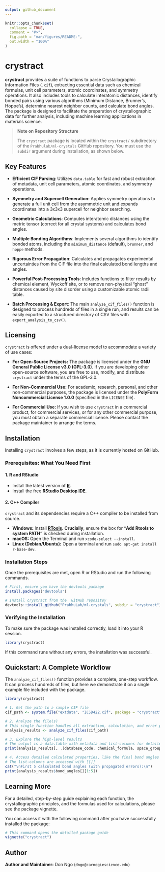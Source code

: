 ```yaml
---
output: github_document
---
```


<!-- README.md is generated from README.Rmd. Please edit that file -->

```r
knitr::opts_chunk$set(
  collapse = TRUE,
  comment = "#>",
  fig.path = "man/figures/README-",
  out.width = "100%"
)
```

# crystract

<!-- badges: start -->
<!-- After setting up, uncomment and update these badges -->
<!-- [![Lifecycle: experimental](https://img.shields.io/badge/lifecycle-experimental-orange.svg)](https://lifecycle.r-lib.org/articles/stages.html#experimental) -->
<!-- [![R-CMD-check](https://github.com/Don-Tat/ml-crystals/actions/workflows/R-CMD-check.yaml/badge.svg)](https://github.com/Don-Tat/ml-crystals/actions/workflows/R-CMD-check.yaml) -->
<!-- badges: end -->

**crystract** provides a suite of functions to parse Crystallographic Information Files (`.cif`), extracting essential data such as chemical formulas, unit cell parameters, atomic coordinates, and symmetry operations. It also includes tools to calculate interatomic distances, identify bonded pairs using various algorithms (Minimum Distance, Brunner's, Hoppe's), determine nearest neighbor counts, and calculate bond angles. The package is designed to facilitate the preparation of crystallographic data for further analysis, including machine learning applications in materials science.

> **Note on Repository Structure**
>
> The `crystract` package is located within the `crystract/` subdirectory of the `Prabhulab/ml-crystals` GitHub repository. You must use the `subdir` argument during installation, as shown below.

## Key Features

*   **Efficient CIF Parsing**: Utilizes `data.table` for fast and robust extraction of metadata, unit cell parameters, atomic coordinates, and symmetry operations.

*   **Symmetry and Supercell Generation**: Applies symmetry operations to generate a full unit cell from the asymmetric unit and expands coordinates into a 3x3x3 supercell for neighbor searching.

*   **Geometric Calculations**: Computes interatomic distances using the metric tensor (correct for all crystal systems) and calculates bond angles.

*   **Multiple Bonding Algorithms**: Implements several algorithms to identify bonded atoms, including the `minimum_distance` (default), `brunner`, and `hoppe` methods.

*   **Rigorous Error Propagation**: Calculates and propagates experimental uncertainties from the CIF file into the final calculated bond lengths and angles.

*   **Powerful Post-Processing Tools**: Includes functions to filter results by chemical element, Wyckoff site, or to remove non-physical "ghost" distances caused by site disorder using a customizable atomic radii table.

*   **Batch Processing & Export**: The main `analyze_cif_files()` function is designed to process hundreds of files in a single run, and results can be easily exported to a structured directory of CSV files with `export_analysis_to_csv()`.

## Licensing

`crystract` is offered under a dual-license model to accommodate a variety of use cases:

*   **For Open-Source Projects:** The package is licensed under the **GNU General Public License v3.0 (GPL-3.0)**. If you are developing other open-source software, you are free to use, modify, and distribute `crystract` under the terms of the GPL-3.0.

*   **For Non-Commercial Use:** For academic, research, personal, and other non-commercial purposes, the package is licensed under the **PolyForm Noncommercial License 1.0.0** (specified in the `LICENSE` file).

*   **For Commercial Use:** If you wish to use `crystract` in a commercial product, for commercial services, or for any other commercial purpose, you must obtain a separate commercial license. Please contact the package maintainer to arrange the terms.

## Installation

Installing `crystract` involves a few steps, as it is currently hosted on GitHub.

### Prerequisites: What You Need First

#### 1. R and RStudio

*   Install the latest version of **[R](https://cran.r-project.org/)**.
*   Install the free **[RStudio Desktop IDE](https://posit.co/download/rstudio-desktop/)**.

#### 2. C++ Compiler

`crystract` and its dependencies require a C++ compiler to be installed from source.

*   **Windows:** Install **[RTools](https://cran.r-project.org/bin/windows/Rtools/)**. **Crucially**, ensure the box for **"Add Rtools to system PATH"** is checked during installation.
*   **macOS:** Open the Terminal and run `xcode-select --install`.
*   **Linux (Debian/Ubuntu):** Open a terminal and run `sudo apt-get install r-base-dev`.

### Installation Steps

Once the prerequisites are met, open R or RStudio and run the following commands.

```r
# First, ensure you have the devtools package
install.packages("devtools")

# Install crystract from the  GitHub repositoy
devtools::install_github("PrabhuLab/ml-crystals", subdir = "crystract")
```

### Verifying the Installation

To make sure the package was installed correctly, load it into your R session.

```r
library(crystract)
```

If this command runs without any errors, the installation was successful.

## Quickstart: A Complete Workflow

The `analyze_cif_files()` function provides a complete, one-step workflow. It can process hundreds of files, but here we demonstrate it on a single example file included with the package.

```r
library(crystract)

# 1. Get the path to a sample CIF file
cif_path <- system.file("extdata", "ICSD422.cif", package = "crystract")

# 2. Analyze the file(s)
# This single function handles all extraction, calculation, and error propagation.
analysis_results <- analyze_cif_files(cif_path)

# 3. Explore the high-level results
# The output is a data.table with metadata and list-columns for detailed results.
print(analysis_results[, .(database_code, chemical_formula, space_group_name)])

# 4. Access detailed calculated properties, like the final bond angles table
# The list-columns are accessed with [[]]
cat("\nFirst 5 calculated bond angles (with propagated errors):\n")
print(analysis_results$bond_angles[][1:5])
```

## Learning More

For a detailed, step-by-step guide explaining each function, the crystallographic principles, and the formulas used for calculations, please see the package vignette.

You can access it with the following command after you have successfully installed the package:

```r
# This command opens the detailed package guide
vignette("crystract")
```

## Author

**Author and Maintainer:** Don Ngo (`dngo@carnegiescience.edu`)
